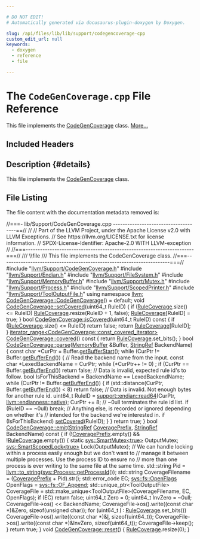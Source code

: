 ```yaml
---

# DO NOT EDIT!
# Automatically generated via docusaurus-plugin-doxygen by Doxygen.

slug: /api/files/lib/lib/support/codegencoverage-cpp
custom_edit_url: null
keywords:
  - doxygen
  - reference
  - file

---
```





# The `CodeGenCoverage.cpp` File Reference

<DoxygenPage pluginConfig={pluginConfig}>

This file implements the <a href="/docs/api/classes/llvm/codegencoverage">CodeGenCoverage</a> class. <a href="#details">More...</a>

## Included Headers

<IncludesList>
<IncludesListItem
  filePath="llvm/Support/CodeGenCoverage.h"
  permalink="/docs/api/files/include/include/llvm/include/llvm/support/codegencoverage-h"
  isLocal="true" />
<IncludesListItem
  filePath="llvm/Support/Endian.h"
  permalink="/docs/api/files/include/include/llvm/include/llvm/support/endian-h"
  isLocal="true" />
<IncludesListItem
  filePath="llvm/Support/FileSystem.h"
  permalink="/docs/api/files/include/include/llvm/include/llvm/support/filesystem-h"
  isLocal="true" />
<IncludesListItem
  filePath="llvm/Support/MemoryBuffer.h"
  permalink="/docs/api/files/include/include/llvm/include/llvm/support/memorybuffer-h"
  isLocal="true" />
<IncludesListItem
  filePath="llvm/Support/Mutex.h"
  permalink="/docs/api/files/include/include/llvm/include/llvm/support/mutex-h"
  isLocal="true" />
<IncludesListItem
  filePath="llvm/Support/Process.h"
  permalink="/docs/api/files/include/include/llvm/include/llvm/support/process-h"
  isLocal="true" />
<IncludesListItem
  filePath="llvm/Support/ScopedPrinter.h"
  permalink="/docs/api/files/include/include/llvm/include/llvm/support/scopedprinter-h"
  isLocal="true" />
<IncludesListItem
  filePath="llvm/Support/ToolOutputFile.h"
  permalink="/docs/api/files/include/include/llvm/include/llvm/support/tooloutputfile-h"
  isLocal="true" />
</IncludesList>

## Description {#details}

This file implements the <a href="/docs/api/classes/llvm/codegencoverage">CodeGenCoverage</a> class.

## File Listing

The file content with the documentation metadata removed is:

<ProgramListing>

<Link id="l00001" /><CodeLine lineNumber="1"><Highlight kind="comment">//===- lib/Support/CodeGenCoverage.cpp -------------------------------------==//</Highlight><Highlight kind="normal"></Highlight></CodeLine>
<Link id="l00002" /><CodeLine lineNumber="2"><Highlight kind="normal"></Highlight><Highlight kind="comment">//</Highlight><Highlight kind="normal"></Highlight></CodeLine>
<Link id="l00003" /><CodeLine lineNumber="3"><Highlight kind="normal"></Highlight><Highlight kind="comment">// Part of the LLVM Project, under the Apache License v2.0 with LLVM Exceptions.</Highlight><Highlight kind="normal"></Highlight></CodeLine>
<Link id="l00004" /><CodeLine lineNumber="4"><Highlight kind="normal"></Highlight><Highlight kind="comment">// See https://llvm.org/LICENSE.txt for license information.</Highlight><Highlight kind="normal"></Highlight></CodeLine>
<Link id="l00005" /><CodeLine lineNumber="5"><Highlight kind="normal"></Highlight><Highlight kind="comment">// SPDX-License-Identifier: Apache-2.0 WITH LLVM-exception</Highlight><Highlight kind="normal"></Highlight></CodeLine>
<Link id="l00006" /><CodeLine lineNumber="6"><Highlight kind="normal"></Highlight><Highlight kind="comment">//</Highlight><Highlight kind="normal"></Highlight></CodeLine>
<Link id="l00007" /><CodeLine lineNumber="7"><Highlight kind="normal"></Highlight><Highlight kind="comment">//===----------------------------------------------------------------------===//</Highlight><Highlight kind="comment"></Highlight></CodeLine>
<Link id="l00008" /><CodeLine lineNumber="8"><Highlight kind="comment">/// \\file</Highlight></CodeLine>
<Link id="l00009" /><CodeLine lineNumber="9"><Highlight kind="comment">/// This file implements the CodeGenCoverage class.</Highlight><Highlight kind="normal"></Highlight></CodeLine>
<Link id="l00010" /><CodeLine lineNumber="10"><Highlight kind="normal"></Highlight><Highlight kind="comment">//===----------------------------------------------------------------------===//</Highlight><Highlight kind="normal"></Highlight></CodeLine>
<Link id="l00011" /><CodeLine lineNumber="11"><Highlight kind="normal"></Highlight></CodeLine>
<Link id="l00012" /><CodeLine lineNumber="12"><Highlight kind="normal"></Highlight><Highlight kind="preprocessor">#include &quot;<a href="/docs/api/files/include/include/llvm/include/llvm/support/codegencoverage-h">llvm/Support/CodeGenCoverage.h</a>&quot;</Highlight><Highlight kind="normal"></Highlight></CodeLine>
<Link id="l00013" /><CodeLine lineNumber="13"><Highlight kind="normal"></Highlight></CodeLine>
<Link id="l00014" /><CodeLine lineNumber="14"><Highlight kind="normal"></Highlight><Highlight kind="preprocessor">#include &quot;<a href="/docs/api/files/include/include/llvm/include/llvm/support/endian-h">llvm/Support/Endian.h</a>&quot;</Highlight><Highlight kind="normal"></Highlight></CodeLine>
<Link id="l00015" /><CodeLine lineNumber="15"><Highlight kind="normal"></Highlight><Highlight kind="preprocessor">#include &quot;<a href="/docs/api/files/include/include/llvm/include/llvm/support/filesystem-h">llvm/Support/FileSystem.h</a>&quot;</Highlight><Highlight kind="normal"></Highlight></CodeLine>
<Link id="l00016" /><CodeLine lineNumber="16"><Highlight kind="normal"></Highlight><Highlight kind="preprocessor">#include &quot;<a href="/docs/api/files/include/include/llvm/include/llvm/support/memorybuffer-h">llvm/Support/MemoryBuffer.h</a>&quot;</Highlight><Highlight kind="normal"></Highlight></CodeLine>
<Link id="l00017" /><CodeLine lineNumber="17"><Highlight kind="normal"></Highlight><Highlight kind="preprocessor">#include &quot;<a href="/docs/api/files/include/include/llvm/include/llvm/support/mutex-h">llvm/Support/Mutex.h</a>&quot;</Highlight><Highlight kind="normal"></Highlight></CodeLine>
<Link id="l00018" /><CodeLine lineNumber="18"><Highlight kind="normal"></Highlight><Highlight kind="preprocessor">#include &quot;<a href="/docs/api/files/include/include/llvm/include/llvm/support/process-h">llvm/Support/Process.h</a>&quot;</Highlight><Highlight kind="normal"></Highlight></CodeLine>
<Link id="l00019" /><CodeLine lineNumber="19"><Highlight kind="normal"></Highlight><Highlight kind="preprocessor">#include &quot;<a href="/docs/api/files/include/include/llvm/include/llvm/support/scopedprinter-h">llvm/Support/ScopedPrinter.h</a>&quot;</Highlight><Highlight kind="normal"></Highlight></CodeLine>
<Link id="l00020" /><CodeLine lineNumber="20"><Highlight kind="normal"></Highlight><Highlight kind="preprocessor">#include &quot;<a href="/docs/api/files/include/include/llvm/include/llvm/support/tooloutputfile-h">llvm/Support/ToolOutputFile.h</a>&quot;</Highlight><Highlight kind="normal"></Highlight></CodeLine>
<Link id="l00021" /><CodeLine lineNumber="21"><Highlight kind="normal"></Highlight></CodeLine>
<Link id="l00022" /><CodeLine lineNumber="22"><Highlight kind="normal"></Highlight><Highlight kind="keyword">using namespace </Highlight><Highlight kind="normal"><a href="/docs/api/namespaces/llvm">llvm</a>;</Highlight></CodeLine>
<Link id="l00023" /><CodeLine lineNumber="23"><Highlight kind="normal"></Highlight></CodeLine>
<Link id="l00024" /><CodeLine lineNumber="24"><Highlight kind="normal"><a href="/docs/api/classes/llvm/codegencoverage/#a50ba1d371442303d1edf6410e2c45e0f">CodeGenCoverage::CodeGenCoverage</a>() = </Highlight><Highlight kind="keywordflow">default</Highlight><Highlight kind="normal">;</Highlight></CodeLine>
<Link id="l00025" /><CodeLine lineNumber="25"><Highlight kind="normal"></Highlight></CodeLine>
<Link id="l00026" /><CodeLine lineNumber="26" lineLink="/docs/api/classes/llvm/codegencoverage/#a69ad0fba8847b22164139f79219185a0"><Highlight kind="normal"></Highlight><Highlight kind="keywordtype">void</Highlight><Highlight kind="normal"> <a href="/docs/api/classes/llvm/codegencoverage/#a69ad0fba8847b22164139f79219185a0">CodeGenCoverage::setCovered</a>(uint64&#95;t RuleID) &#123;</Highlight></CodeLine>
<Link id="l00027" /><CodeLine lineNumber="27"><Highlight kind="normal">  </Highlight><Highlight kind="keywordflow">if</Highlight><Highlight kind="normal"> (<a href="/docs/api/classes/llvm/codegencoverage/#a637b274c4cf0c87e675f76fd72d1a0b6">RuleCoverage</a>.size() &lt;= RuleID)</Highlight></CodeLine>
<Link id="l00028" /><CodeLine lineNumber="28"><Highlight kind="normal">    <a href="/docs/api/classes/llvm/codegencoverage/#a637b274c4cf0c87e675f76fd72d1a0b6">RuleCoverage</a>.resize(RuleID + 1, </Highlight><Highlight kind="keyword">false</Highlight><Highlight kind="normal">);</Highlight></CodeLine>
<Link id="l00029" /><CodeLine lineNumber="29"><Highlight kind="normal">  <a href="/docs/api/classes/llvm/codegencoverage/#a637b274c4cf0c87e675f76fd72d1a0b6">RuleCoverage</a>&#91;RuleID&#93; = </Highlight><Highlight kind="keyword">true</Highlight><Highlight kind="normal">;</Highlight></CodeLine>
<Link id="l00030" /><CodeLine lineNumber="30"><Highlight kind="normal">&#125;</Highlight></CodeLine>
<Link id="l00031" /><CodeLine lineNumber="31"><Highlight kind="normal"></Highlight></CodeLine>
<Link id="l00032" /><CodeLine lineNumber="32" lineLink="/docs/api/classes/llvm/codegencoverage/#a43502e038eb7c66f349b8fe579360305"><Highlight kind="normal"></Highlight><Highlight kind="keywordtype">bool</Highlight><Highlight kind="normal"> <a href="/docs/api/classes/llvm/codegencoverage/#a43502e038eb7c66f349b8fe579360305">CodeGenCoverage::isCovered</a>(uint64&#95;t RuleID)</Highlight><Highlight kind="keyword"> const </Highlight><Highlight kind="normal">&#123;</Highlight></CodeLine>
<Link id="l00033" /><CodeLine lineNumber="33"><Highlight kind="normal">  </Highlight><Highlight kind="keywordflow">if</Highlight><Highlight kind="normal"> (<a href="/docs/api/classes/llvm/codegencoverage/#a637b274c4cf0c87e675f76fd72d1a0b6">RuleCoverage</a>.size() &lt;= RuleID)</Highlight></CodeLine>
<Link id="l00034" /><CodeLine lineNumber="34"><Highlight kind="normal">    </Highlight><Highlight kind="keywordflow">return</Highlight><Highlight kind="normal"> </Highlight><Highlight kind="keyword">false</Highlight><Highlight kind="normal">;</Highlight></CodeLine>
<Link id="l00035" /><CodeLine lineNumber="35"><Highlight kind="normal">  </Highlight><Highlight kind="keywordflow">return</Highlight><Highlight kind="normal"> <a href="/docs/api/classes/llvm/codegencoverage/#a637b274c4cf0c87e675f76fd72d1a0b6">RuleCoverage</a>&#91;RuleID&#93;;</Highlight></CodeLine>
<Link id="l00036" /><CodeLine lineNumber="36"><Highlight kind="normal">&#125;</Highlight></CodeLine>
<Link id="l00037" /><CodeLine lineNumber="37"><Highlight kind="normal"></Highlight></CodeLine>
<Link id="l00038" /><CodeLine lineNumber="38"><Highlight kind="normal"><a href="/docs/api/classes/llvm/iterator-range">iterator&#95;range&lt;CodeGenCoverage::const&#95;covered&#95;iterator&gt;</a></Highlight></CodeLine>
<Link id="l00039" /><CodeLine lineNumber="39" lineLink="/docs/api/classes/llvm/codegencoverage/#a889dc10635a4f2465e9cafdc38c6bbab"><Highlight kind="normal"><a href="/docs/api/classes/llvm/codegencoverage/#a889dc10635a4f2465e9cafdc38c6bbab">CodeGenCoverage::covered</a>()</Highlight><Highlight kind="keyword"> const </Highlight><Highlight kind="normal">&#123;</Highlight></CodeLine>
<Link id="l00040" /><CodeLine lineNumber="40"><Highlight kind="normal">  </Highlight><Highlight kind="keywordflow">return</Highlight><Highlight kind="normal"> <a href="/docs/api/classes/llvm/codegencoverage/#a637b274c4cf0c87e675f76fd72d1a0b6">RuleCoverage</a>.set&#95;bits();</Highlight></CodeLine>
<Link id="l00041" /><CodeLine lineNumber="41"><Highlight kind="normal">&#125;</Highlight></CodeLine>
<Link id="l00042" /><CodeLine lineNumber="42"><Highlight kind="normal"></Highlight></CodeLine>
<Link id="l00043" /><CodeLine lineNumber="43" lineLink="/docs/api/classes/llvm/codegencoverage/#af03b9404e0ae4bd9abacbd8cf9221240"><Highlight kind="normal"></Highlight><Highlight kind="keywordtype">bool</Highlight><Highlight kind="normal"> <a href="/docs/api/classes/llvm/codegencoverage/#af03b9404e0ae4bd9abacbd8cf9221240">CodeGenCoverage::parse</a>(<a href="/docs/api/classes/llvm/memorybuffer">MemoryBuffer</a> &amp;Buffer, <a href="/docs/api/classes/llvm/stringref">StringRef</a> BackendName) &#123;</Highlight></CodeLine>
<Link id="l00044" /><CodeLine lineNumber="44"><Highlight kind="normal">  </Highlight><Highlight kind="keyword">const</Highlight><Highlight kind="normal"> </Highlight><Highlight kind="keywordtype">char</Highlight><Highlight kind="normal"> &#42;CurPtr = Buffer.<a href="/docs/api/classes/llvm/memorybuffer/#af1972b9a0324e0311ad641eac2de2b7f">getBufferStart</a>();</Highlight></CodeLine>
<Link id="l00045" /><CodeLine lineNumber="45"><Highlight kind="normal"></Highlight></CodeLine>
<Link id="l00046" /><CodeLine lineNumber="46"><Highlight kind="normal">  </Highlight><Highlight kind="keywordflow">while</Highlight><Highlight kind="normal"> (CurPtr != Buffer.<a href="/docs/api/classes/llvm/memorybuffer/#ae4604d3bedbb15e6c516f9357d3b773e">getBufferEnd</a>()) &#123;</Highlight></CodeLine>
<Link id="l00047" /><CodeLine lineNumber="47"><Highlight kind="normal">    </Highlight><Highlight kind="comment">// Read the backend name from the input.</Highlight><Highlight kind="normal"></Highlight></CodeLine>
<Link id="l00048" /><CodeLine lineNumber="48"><Highlight kind="normal">    </Highlight><Highlight kind="keyword">const</Highlight><Highlight kind="normal"> </Highlight><Highlight kind="keywordtype">char</Highlight><Highlight kind="normal"> &#42;LexedBackendName = CurPtr;</Highlight></CodeLine>
<Link id="l00049" /><CodeLine lineNumber="49"><Highlight kind="normal">    </Highlight><Highlight kind="keywordflow">while</Highlight><Highlight kind="normal"> (&#42;CurPtr++ != 0)</Highlight></CodeLine>
<Link id="l00050" /><CodeLine lineNumber="50"><Highlight kind="normal">      ;</Highlight></CodeLine>
<Link id="l00051" /><CodeLine lineNumber="51"><Highlight kind="normal">    </Highlight><Highlight kind="keywordflow">if</Highlight><Highlight kind="normal"> (CurPtr == Buffer.<a href="/docs/api/classes/llvm/memorybuffer/#ae4604d3bedbb15e6c516f9357d3b773e">getBufferEnd</a>())</Highlight></CodeLine>
<Link id="l00052" /><CodeLine lineNumber="52"><Highlight kind="normal">      </Highlight><Highlight kind="keywordflow">return</Highlight><Highlight kind="normal"> </Highlight><Highlight kind="keyword">false</Highlight><Highlight kind="normal">; </Highlight><Highlight kind="comment">// Data is invalid, expected rule id&#39;s to follow.</Highlight><Highlight kind="normal"></Highlight></CodeLine>
<Link id="l00053" /><CodeLine lineNumber="53"><Highlight kind="normal"></Highlight></CodeLine>
<Link id="l00054" /><CodeLine lineNumber="54"><Highlight kind="normal">    </Highlight><Highlight kind="keywordtype">bool</Highlight><Highlight kind="normal"> IsForThisBackend = BackendName == LexedBackendName;</Highlight></CodeLine>
<Link id="l00055" /><CodeLine lineNumber="55"><Highlight kind="normal">    </Highlight><Highlight kind="keywordflow">while</Highlight><Highlight kind="normal"> (CurPtr != Buffer.<a href="/docs/api/classes/llvm/memorybuffer/#ae4604d3bedbb15e6c516f9357d3b773e">getBufferEnd</a>()) &#123;</Highlight></CodeLine>
<Link id="l00056" /><CodeLine lineNumber="56"><Highlight kind="normal">      </Highlight><Highlight kind="keywordflow">if</Highlight><Highlight kind="normal"> (std::distance(CurPtr, Buffer.<a href="/docs/api/classes/llvm/memorybuffer/#ae4604d3bedbb15e6c516f9357d3b773e">getBufferEnd</a>()) &lt; 8)</Highlight></CodeLine>
<Link id="l00057" /><CodeLine lineNumber="57"><Highlight kind="normal">        </Highlight><Highlight kind="keywordflow">return</Highlight><Highlight kind="normal"> </Highlight><Highlight kind="keyword">false</Highlight><Highlight kind="normal">; </Highlight><Highlight kind="comment">// Data is invalid. Not enough bytes for another rule id.</Highlight><Highlight kind="normal"></Highlight></CodeLine>
<Link id="l00058" /><CodeLine lineNumber="58"><Highlight kind="normal"></Highlight></CodeLine>
<Link id="l00059" /><CodeLine lineNumber="59"><Highlight kind="normal">      uint64&#95;t RuleID =</Highlight></CodeLine>
<Link id="l00060" /><CodeLine lineNumber="60"><Highlight kind="normal">          <a href="/docs/api/namespaces/llvm/support/endian/#a7787225426474d5f50e2f0c4e3c16b1c">support::endian::read64</a>(CurPtr, <a href="/docs/api/namespaces/llvm/#ae1e26e57357947b25e392fd18ab000dba8e5f3adee38c8fccc13c1f3be0143796">llvm::endianness::native</a>);</Highlight></CodeLine>
<Link id="l00061" /><CodeLine lineNumber="61"><Highlight kind="normal">      CurPtr += 8;</Highlight></CodeLine>
<Link id="l00062" /><CodeLine lineNumber="62"><Highlight kind="normal"></Highlight></CodeLine>
<Link id="l00063" /><CodeLine lineNumber="63"><Highlight kind="normal">      </Highlight><Highlight kind="comment">// ~0ull terminates the rule id list.</Highlight><Highlight kind="normal"></Highlight></CodeLine>
<Link id="l00064" /><CodeLine lineNumber="64"><Highlight kind="normal">      </Highlight><Highlight kind="keywordflow">if</Highlight><Highlight kind="normal"> (RuleID == ~0ull)</Highlight></CodeLine>
<Link id="l00065" /><CodeLine lineNumber="65"><Highlight kind="normal">        </Highlight><Highlight kind="keywordflow">break</Highlight><Highlight kind="normal">;</Highlight></CodeLine>
<Link id="l00066" /><CodeLine lineNumber="66"><Highlight kind="normal"></Highlight></CodeLine>
<Link id="l00067" /><CodeLine lineNumber="67"><Highlight kind="normal">      </Highlight><Highlight kind="comment">// Anything else, is recorded or ignored depending on whether it&#39;s</Highlight><Highlight kind="normal"></Highlight></CodeLine>
<Link id="l00068" /><CodeLine lineNumber="68"><Highlight kind="normal">      </Highlight><Highlight kind="comment">// intended for the backend we&#39;re interested in.</Highlight><Highlight kind="normal"></Highlight></CodeLine>
<Link id="l00069" /><CodeLine lineNumber="69"><Highlight kind="normal">      </Highlight><Highlight kind="keywordflow">if</Highlight><Highlight kind="normal"> (IsForThisBackend)</Highlight></CodeLine>
<Link id="l00070" /><CodeLine lineNumber="70"><Highlight kind="normal">        <a href="/docs/api/classes/llvm/codegencoverage/#a69ad0fba8847b22164139f79219185a0">setCovered</a>(RuleID);</Highlight></CodeLine>
<Link id="l00071" /><CodeLine lineNumber="71"><Highlight kind="normal">    &#125;</Highlight></CodeLine>
<Link id="l00072" /><CodeLine lineNumber="72"><Highlight kind="normal">  &#125;</Highlight></CodeLine>
<Link id="l00073" /><CodeLine lineNumber="73"><Highlight kind="normal"></Highlight></CodeLine>
<Link id="l00074" /><CodeLine lineNumber="74"><Highlight kind="normal">  </Highlight><Highlight kind="keywordflow">return</Highlight><Highlight kind="normal"> </Highlight><Highlight kind="keyword">true</Highlight><Highlight kind="normal">;</Highlight></CodeLine>
<Link id="l00075" /><CodeLine lineNumber="75"><Highlight kind="normal">&#125;</Highlight></CodeLine>
<Link id="l00076" /><CodeLine lineNumber="76"><Highlight kind="normal"></Highlight></CodeLine>
<Link id="l00077" /><CodeLine lineNumber="77" lineLink="/docs/api/classes/llvm/codegencoverage/#af3df1d6092ed500be1f2e3ca76d3e844"><Highlight kind="normal"></Highlight><Highlight kind="keywordtype">bool</Highlight><Highlight kind="normal"> <a href="/docs/api/classes/llvm/codegencoverage/#af3df1d6092ed500be1f2e3ca76d3e844">CodeGenCoverage::emit</a>(<a href="/docs/api/classes/llvm/stringref">StringRef</a> <a href="/docs/api/files/lib/lib/codegen/lib/codegen/globalisel/instructionselect-cpp/#ad7f1838fb35a2bd8c7a0d1e76706ea7e">CoveragePrefix</a>,</Highlight></CodeLine>
<Link id="l00078" /><CodeLine lineNumber="78"><Highlight kind="normal">                           <a href="/docs/api/classes/llvm/stringref">StringRef</a> BackendName)</Highlight><Highlight kind="keyword"> const </Highlight><Highlight kind="normal">&#123;</Highlight></CodeLine>
<Link id="l00079" /><CodeLine lineNumber="79"><Highlight kind="normal">  </Highlight><Highlight kind="keywordflow">if</Highlight><Highlight kind="normal"> (!<a href="/docs/api/files/lib/lib/codegen/lib/codegen/globalisel/instructionselect-cpp/#ad7f1838fb35a2bd8c7a0d1e76706ea7e">CoveragePrefix</a>.empty() &amp;&amp; !<a href="/docs/api/classes/llvm/codegencoverage/#a637b274c4cf0c87e675f76fd72d1a0b6">RuleCoverage</a>.empty()) &#123;</Highlight></CodeLine>
<Link id="l00080" /><CodeLine lineNumber="80"><Highlight kind="normal">    </Highlight><Highlight kind="keyword">static</Highlight><Highlight kind="normal"> <a href="/docs/api/classes/llvm/sys/smartmutex">sys::SmartMutex&lt;true&gt;</a> OutputMutex;</Highlight></CodeLine>
<Link id="l00081" /><CodeLine lineNumber="81"><Highlight kind="normal">    <a href="/docs/api/namespaces/llvm/sys/#a1094ec958353ee43bd8ffd18187b1160">sys::SmartScopedLock&lt;true&gt;</a> Lock(OutputMutex);</Highlight></CodeLine>
<Link id="l00082" /><CodeLine lineNumber="82"><Highlight kind="normal"></Highlight></CodeLine>
<Link id="l00083" /><CodeLine lineNumber="83"><Highlight kind="normal">    </Highlight><Highlight kind="comment">// We can handle locking within a process easily enough but we don&#39;t want to</Highlight><Highlight kind="normal"></Highlight></CodeLine>
<Link id="l00084" /><CodeLine lineNumber="84"><Highlight kind="normal">    </Highlight><Highlight kind="comment">// manage it between multiple processes. Use the process ID to ensure no</Highlight><Highlight kind="normal"></Highlight></CodeLine>
<Link id="l00085" /><CodeLine lineNumber="85"><Highlight kind="normal">    </Highlight><Highlight kind="comment">// more than one process is ever writing to the same file at the same time.</Highlight><Highlight kind="normal"></Highlight></CodeLine>
<Link id="l00086" /><CodeLine lineNumber="86"><Highlight kind="normal">    std::string Pid = <a href="/docs/api/namespaces/llvm/#a13c1b5a253da5da49ce33d03dc1efc07">llvm::to&#95;string</a>(<a href="/docs/api/classes/llvm/sys/process/#afee014293ce837f92658166fc36a2d15">sys::Process::getProcessId</a>());</Highlight></CodeLine>
<Link id="l00087" /><CodeLine lineNumber="87"><Highlight kind="normal"></Highlight></CodeLine>
<Link id="l00088" /><CodeLine lineNumber="88"><Highlight kind="normal">    std::string CoverageFilename = (<a href="/docs/api/files/lib/lib/codegen/lib/codegen/globalisel/instructionselect-cpp/#ad7f1838fb35a2bd8c7a0d1e76706ea7e">CoveragePrefix</a> + Pid).str();</Highlight></CodeLine>
<Link id="l00089" /><CodeLine lineNumber="89"><Highlight kind="normal"></Highlight></CodeLine>
<Link id="l00090" /><CodeLine lineNumber="90"><Highlight kind="normal">    std::error&#95;code EC;</Highlight></CodeLine>
<Link id="l00091" /><CodeLine lineNumber="91"><Highlight kind="normal">    <a href="/docs/api/namespaces/llvm/sys/fs/#a662978c0cdf81de0d448032f142a3695">sys::fs::OpenFlags</a> OpenFlags = <a href="/docs/api/namespaces/llvm/sys/fs/#a662978c0cdf81de0d448032f142a3695ac999fafdcc991e61bbc2df56a4310083">sys::fs::OF&#95;Append</a>;</Highlight></CodeLine>
<Link id="l00092" /><CodeLine lineNumber="92"><Highlight kind="normal">    std::unique&#95;ptr&lt;ToolOutputFile&gt; CoverageFile =</Highlight></CodeLine>
<Link id="l00093" /><CodeLine lineNumber="93"><Highlight kind="normal">        std::make&#95;unique&lt;ToolOutputFile&gt;(CoverageFilename, EC, OpenFlags);</Highlight></CodeLine>
<Link id="l00094" /><CodeLine lineNumber="94"><Highlight kind="normal">    </Highlight><Highlight kind="keywordflow">if</Highlight><Highlight kind="normal"> (EC)</Highlight></CodeLine>
<Link id="l00095" /><CodeLine lineNumber="95"><Highlight kind="normal">      </Highlight><Highlight kind="keywordflow">return</Highlight><Highlight kind="normal"> </Highlight><Highlight kind="keyword">false</Highlight><Highlight kind="normal">;</Highlight></CodeLine>
<Link id="l00096" /><CodeLine lineNumber="96"><Highlight kind="normal"></Highlight></CodeLine>
<Link id="l00097" /><CodeLine lineNumber="97"><Highlight kind="normal">    uint64&#95;t Zero = 0;</Highlight></CodeLine>
<Link id="l00098" /><CodeLine lineNumber="98"><Highlight kind="normal">    uint64&#95;t InvZero = ~0ull;</Highlight></CodeLine>
<Link id="l00099" /><CodeLine lineNumber="99"><Highlight kind="normal">    CoverageFile-&gt;os() &lt;&lt; BackendName;</Highlight></CodeLine>
<Link id="l00100" /><CodeLine lineNumber="100"><Highlight kind="normal">    CoverageFile-&gt;os().write((</Highlight><Highlight kind="keyword">const</Highlight><Highlight kind="normal"> </Highlight><Highlight kind="keywordtype">char</Highlight><Highlight kind="normal"> &#42;)&amp;Zero, </Highlight><Highlight kind="keyword">sizeof</Highlight><Highlight kind="normal">(</Highlight><Highlight kind="keywordtype">unsigned</Highlight><Highlight kind="normal"> </Highlight><Highlight kind="keywordtype">char</Highlight><Highlight kind="normal">));</Highlight></CodeLine>
<Link id="l00101" /><CodeLine lineNumber="101"><Highlight kind="normal">    </Highlight><Highlight kind="keywordflow">for</Highlight><Highlight kind="normal"> (uint64&#95;t <a href="/docs/api/files/lib/lib/support/md5-cpp/#ac0eafdc9ee161b71e7af98af736952fd">I</a> : <a href="/docs/api/classes/llvm/codegencoverage/#a637b274c4cf0c87e675f76fd72d1a0b6">RuleCoverage</a>.set&#95;bits())</Highlight></CodeLine>
<Link id="l00102" /><CodeLine lineNumber="102"><Highlight kind="normal">      CoverageFile-&gt;os().write((</Highlight><Highlight kind="keyword">const</Highlight><Highlight kind="normal"> </Highlight><Highlight kind="keywordtype">char</Highlight><Highlight kind="normal"> &#42;)&amp;<a href="/docs/api/files/lib/lib/support/md5-cpp/#ac0eafdc9ee161b71e7af98af736952fd">I</a>, </Highlight><Highlight kind="keyword">sizeof</Highlight><Highlight kind="normal">(uint64&#95;t));</Highlight></CodeLine>
<Link id="l00103" /><CodeLine lineNumber="103"><Highlight kind="normal">    CoverageFile-&gt;os().write((</Highlight><Highlight kind="keyword">const</Highlight><Highlight kind="normal"> </Highlight><Highlight kind="keywordtype">char</Highlight><Highlight kind="normal"> &#42;)&amp;InvZero, </Highlight><Highlight kind="keyword">sizeof</Highlight><Highlight kind="normal">(uint64&#95;t));</Highlight></CodeLine>
<Link id="l00104" /><CodeLine lineNumber="104"><Highlight kind="normal"></Highlight></CodeLine>
<Link id="l00105" /><CodeLine lineNumber="105"><Highlight kind="normal">    CoverageFile-&gt;keep();</Highlight></CodeLine>
<Link id="l00106" /><CodeLine lineNumber="106"><Highlight kind="normal">  &#125;</Highlight></CodeLine>
<Link id="l00107" /><CodeLine lineNumber="107"><Highlight kind="normal"></Highlight></CodeLine>
<Link id="l00108" /><CodeLine lineNumber="108"><Highlight kind="normal">  </Highlight><Highlight kind="keywordflow">return</Highlight><Highlight kind="normal"> </Highlight><Highlight kind="keyword">true</Highlight><Highlight kind="normal">;</Highlight></CodeLine>
<Link id="l00109" /><CodeLine lineNumber="109"><Highlight kind="normal">&#125;</Highlight></CodeLine>
<Link id="l00110" /><CodeLine lineNumber="110"><Highlight kind="normal"></Highlight></CodeLine>
<Link id="l00111" /><CodeLine lineNumber="111" lineLink="/docs/api/classes/llvm/codegencoverage/#a87e5c0336bfb2cf7df1395d5d652b023"><Highlight kind="normal"></Highlight><Highlight kind="keywordtype">void</Highlight><Highlight kind="normal"> <a href="/docs/api/classes/llvm/codegencoverage/#a87e5c0336bfb2cf7df1395d5d652b023">CodeGenCoverage::reset</a>() &#123; <a href="/docs/api/classes/llvm/codegencoverage/#a637b274c4cf0c87e675f76fd72d1a0b6">RuleCoverage</a>.resize(0); &#125;</Highlight></CodeLine>

</ProgramListing>

</DoxygenPage>
